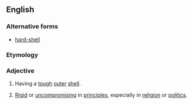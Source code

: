 {{also|hard-shell}}
==English==

===Alternative forms===
* [[hard-shell]]

===Etymology===
{{compound|en|hard|shell}}

===Adjective===
{{en-adj|?}}

# Having a [[tough]] [[outer]] [[shell]].
#: {{ux|en|His favorite seafood is '''hardshell''' crabs.}}
#: {{ux|en|a '''hardshell''' guitar case}}
# {{lb|en|figuratively}} [[Rigid]] or [[uncompromising]] in [[principle]]s, especially in [[religion]] or [[politics]].
#: {{ux|en|Though it was a commonly held opinion, now only '''hardshell''' Baptists oppose dancing.}}